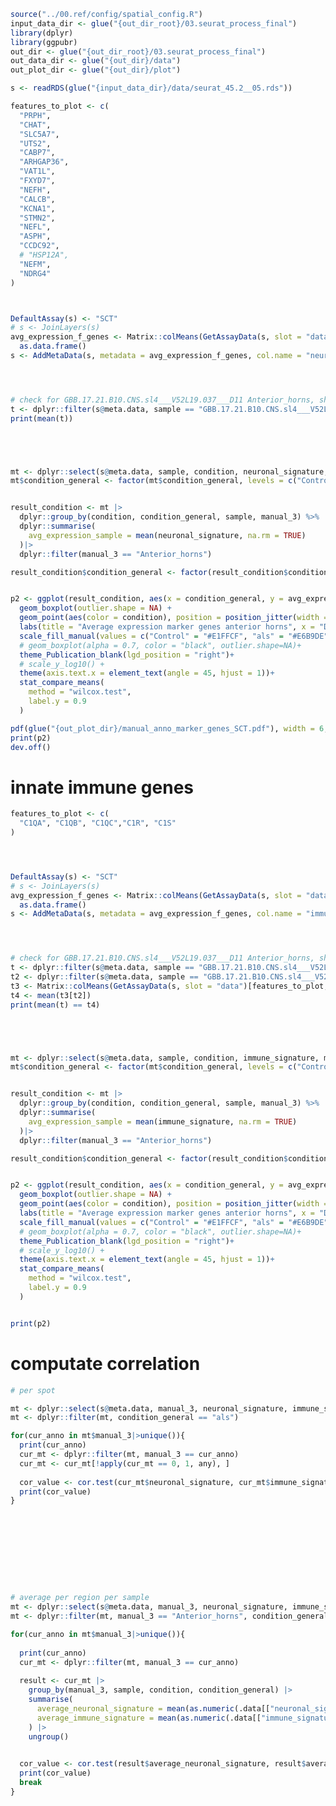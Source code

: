 ```r
source("../00.ref/config/spatial_config.R")
input_data_dir <- glue("{out_dir_root}/03.seurat_process_final")
library(dplyr)
library(ggpubr)
out_dir <- glue("{out_dir_root}/03.seurat_process_final")
out_data_dir <- glue("{out_dir}/data")
out_plot_dir <- glue("{out_dir}/plot")

s <- readRDS(glue("{input_data_dir}/data/seurat_45.2__05.rds"))
```

```r
features_to_plot <- c(
  "PRPH",
  "CHAT",
  "SLC5A7",
  "UTS2",
  "CABP7",
  "ARHGAP36",
  "VAT1L",
  "FXYD7",
  "NEFH",
  "CALCB",
  "KCNA1",
  "STMN2",
  "NEFL",
  "ASPH",
  "CCDC92",
  # "HSP12A",
  "NEFM",
  "NDRG4"
)



DefaultAssay(s) <- "SCT"
# s <- JoinLayers(s)
avg_expression_f_genes <- Matrix::colMeans(GetAssayData(s, slot = "data")[features_to_plot, ])|>
  as.data.frame()
s <- AddMetaData(s, metadata = avg_expression_f_genes, col.name = "neuronal_signature")




# check for GBB.17.21.B10.CNS.sl4___V52L19.037___D11 Anterior_horns, should be 0.1996248
t <- dplyr::filter(s@meta.data, sample == "GBB.17.21.B10.CNS.sl4___V52L19.037___D11", manual_3 == "Anterior_horns")[["neuronal_signature"]]
print(mean(t))





mt <- dplyr::select(s@meta.data, sample, condition, neuronal_signature, manual_3, condition_general)
mt$condition_general <- factor(mt$condition_general, levels = c("Control", "als"))


result_condition <- mt |>
  dplyr::group_by(condition, condition_general, sample, manual_3) %>%
  dplyr::summarise(
    avg_expression_sample = mean(neuronal_signature, na.rm = TRUE)
  )|>
  dplyr::filter(manual_3 == "Anterior_horns")

result_condition$condition_general <- factor(result_condition$condition_general, levels = c("Control", "als"))


p2 <- ggplot(result_condition, aes(x = condition_general, y = avg_expression_sample, fill = condition_general)) +
  geom_boxplot(outlier.shape = NA) +
  geom_point(aes(color = condition), position = position_jitter(width = 0.2), size = 2) +  # Points colored by `condition`
  labs(title = "Average expression marker genes anterior horns", x = "Diagnosis", y = "SCT normalized counts") +
  scale_fill_manual(values = c("Control" = "#E1FFCF", "als" = "#E6B9DE"))+
  # geom_boxplot(alpha = 0.7, color = "black", outlier.shape=NA)+
  theme_Publication_blank(lgd_position = "right")+
  # scale_y_log10() +
  theme(axis.text.x = element_text(angle = 45, hjust = 1))+ 
  stat_compare_means(
    method = "wilcox.test",
    label.y = 0.9 
  )

pdf(glue("{out_plot_dir}/manual_anno_marker_genes_SCT.pdf"), width = 6, height = 6)
print(p2)
dev.off()
```




# innate immune genes
```r
features_to_plot <- c(
  "C1QA", "C1QB", "C1QC","C1R", "C1S"
)




DefaultAssay(s) <- "SCT"
# s <- JoinLayers(s)
avg_expression_f_genes <- Matrix::colMeans(GetAssayData(s, slot = "data")[features_to_plot, ])|>
  as.data.frame()
s <- AddMetaData(s, metadata = avg_expression_f_genes, col.name = "immune_signature")




# check for GBB.17.21.B10.CNS.sl4___V52L19.037___D11 Anterior_horns, should be 0.01673111
t <- dplyr::filter(s@meta.data, sample == "GBB.17.21.B10.CNS.sl4___V52L19.037___D11", manual_3 == "Anterior_horns")[["immune_signature"]]
t2 <- dplyr::filter(s@meta.data, sample == "GBB.17.21.B10.CNS.sl4___V52L19.037___D11", manual_3 == "Anterior_horns")|>rownames()
t3 <- Matrix::colMeans(GetAssayData(s, slot = "data")[features_to_plot, ])
t4 <- mean(t3[t2])
print(mean(t) == t4)





mt <- dplyr::select(s@meta.data, sample, condition, immune_signature, manual_3, condition_general)
mt$condition_general <- factor(mt$condition_general, levels = c("Control", "als"))


result_condition <- mt |>
  dplyr::group_by(condition, condition_general, sample, manual_3) %>%
  dplyr::summarise(
    avg_expression_sample = mean(immune_signature, na.rm = TRUE)
  )|>
  dplyr::filter(manual_3 == "Anterior_horns")

result_condition$condition_general <- factor(result_condition$condition_general, levels = c("Control", "als"))


p2 <- ggplot(result_condition, aes(x = condition_general, y = avg_expression_sample, fill = condition_general)) +
  geom_boxplot(outlier.shape = NA) +
  geom_point(aes(color = condition), position = position_jitter(width = 0.2), size = 2) +  # Points colored by `condition`
  labs(title = "Average expression marker genes anterior horns", x = "Diagnosis", y = "SCT normalized counts") +
  scale_fill_manual(values = c("Control" = "#E1FFCF", "als" = "#E6B9DE"))+
  # geom_boxplot(alpha = 0.7, color = "black", outlier.shape=NA)+
  theme_Publication_blank(lgd_position = "right")+
  # scale_y_log10() +
  theme(axis.text.x = element_text(angle = 45, hjust = 1))+ 
  stat_compare_means(
    method = "wilcox.test",
    label.y = 0.9 
  )


print(p2)
```



# computate correlation
```r

# per spot

mt <- dplyr::select(s@meta.data, manual_3, neuronal_signature, immune_signature, condition_general)
mt <- dplyr::filter(mt, condition_general == "als")

for(cur_anno in mt$manual_3|>unique()){
  print(cur_anno)
  cur_mt <- dplyr::filter(mt, manual_3 == cur_anno)
  cur_mt <- cur_mt[!apply(cur_mt == 0, 1, any), ]
  
  cor_value <- cor.test(cur_mt$neuronal_signature, cur_mt$immune_signature, method = "pearson")
  print(cor_value)
}










# average per region per sample
mt <- dplyr::select(s@meta.data, manual_3, neuronal_signature, immune_signature, condition, condition_general, sample)
mt <- dplyr::filter(mt, manual_3 == "Anterior_horns", condition_general == "als")

for(cur_anno in mt$manual_3|>unique()){
  
  print(cur_anno)
  cur_mt <- dplyr::filter(mt, manual_3 == cur_anno)
  
  result <- cur_mt |>
    group_by(manual_3, sample, condition, condition_general) |>
    summarise(
      average_neuronal_signature = mean(as.numeric(.data[["neuronal_signature"]]), na.rm = TRUE),
      average_immune_signature = mean(as.numeric(.data[["immune_signature"]]), na.rm = TRUE)
    ) |>
    ungroup()

  
  cor_value <- cor.test(result$average_neuronal_signature, result$average_immune_signature, method = "pearson")
  print(cor_value)
  break
}





```







